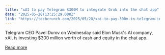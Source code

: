 ```yaml
---
title: "xAI to pay Telegram $300M to integrate Grok into the chat app"
date: "2025-05-28T13:25:29.000Z"
link: "https://techcrunch.com/2025/05/28/xai-to-pay-300m-in-telegram-integrate-grok-into-app/"
---
```


Telegram CEO Pavel Durov on Wednesday said Elon Musk's AI company, xAI, is investing $300 million worth of cash and equity in the chat app.

[Read more](https://techcrunch.com/2025/05/28/xai-to-pay-300m-in-telegram-integrate-grok-into-app/)
